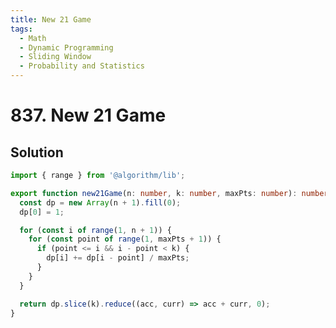 ```yaml
---
title: New 21 Game
tags:
  - Math
  - Dynamic Programming
  - Sliding Window
  - Probability and Statistics
---
```


# 837. New 21 Game

<Badges>
  <LevelBadge level="medium" />
  <TopicBadge name="Math" slug="math" />
  <TopicBadge name="Dynamic Programming" slug="dynamic-programming" />
  <TopicBadge name="Sliding Window" slug="sliding-window" />
  <TopicBadge name="Probability and Statistics" slug="probability-and-statistics" />
</Badges>

## Solution

```typescript filename="solution.ts" copy
import { range } from '@algorithm/lib';

export function new21Game(n: number, k: number, maxPts: number): number {
  const dp = new Array(n + 1).fill(0);
  dp[0] = 1;

  for (const i of range(1, n + 1)) {
    for (const point of range(1, maxPts + 1)) {
      if (point <= i && i - point < k) {
        dp[i] += dp[i - point] / maxPts;
      }
    }
  }

  return dp.slice(k).reduce((acc, curr) => acc + curr, 0);
}
```

<ProblemLink
  codingSite="leetcode"
  href="https://leetcode.com/problems/new-21-game"
  title="New 21 Game"
/>
